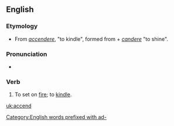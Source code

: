 ==English==

===Etymology===
* From {{etyl|la}} ''[[accendere]]'', "to kindle", formed from ''{{term|ad-|lang=la}}'' + ''[[candere]]'' "to shine".

===Pronunciation===
* {{IPA| [ækˈsɛnd]}}

===Verb===
{{en-verb}}

# {{transitive|obsolete}} To set on [[fire]]; to [[kindle]].

[[Category:English words prefixed with ad-]]

[[uk:accend]]